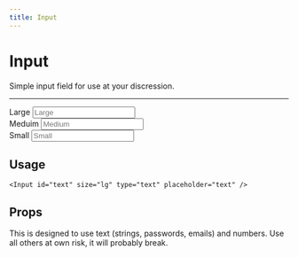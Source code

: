 ```yaml
---
title: Input
---
```


# Input

Simple input field for use at your discression.

---


<div className="flex flex-col gap-5">
  <div className="flex justify-between">
    <div>
      <Label htmlFor="text">Large</Label>
      <Input id="text" size="lg" type="text" placeholder="Large" />
    </div>
    <div>
      <Label htmlFor="text">Meduim</Label>
      <Input size="md" type="text" placeholder="Medium" />
    </div>
    <div>
      <Label htmlFor="text">Small</Label>
      <Input size="sm" type="text" placeholder="Small" />
    </div>
  </div>
</div>

## Usage

```tsx
<Input id="text" size="lg" type="text" placeholder="text" />
```

## Props

This is designed to use text (strings, passwords, emails) and numbers. Use all others at own risk, it will probably break.
